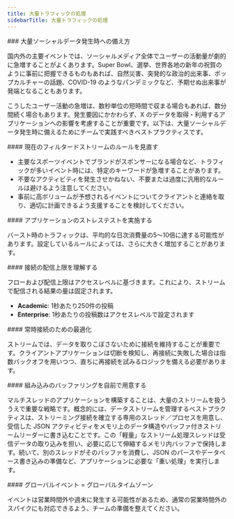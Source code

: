 ```yaml
---
title: 大量トラフィックの処理
sidebarTitle: 大量トラフィックの処理
---
```


<div id="how-to-plan-for-high-volume-social-data-events">
  ### 大量ソーシャルデータ発生時への備え方
</div>

国内外の主要イベントでは、ソーシャルメディア全体でユーザーの活動量が劇的に急増することがよくあります。Super Bowl、選挙、世界各地の新年の祝賀のように事前に把握できるものもあれば、自然災害、突発的な政治的出来事、ポップカルチャーの話題、COVID-19 のようなパンデミックなど、予期せぬ出来事が発端となることもあります。

こうしたユーザー活動の急増は、数秒単位の短時間で収まる場合もあれば、数分間続く場合もあります。発生要因にかかわらず、X のデータを取得・利用するアプリケーションへの影響を考慮することが重要です。以下は、大量ソーシャルデータ発生時に備えるためにチームで実践すべきベストプラクティスです。

<div id="review-your-current-filtered-stream-rules">
  #### 現在のフィルタードストリームのルールを見直す
</div>

* 主要なスポーツイベントでブランドがスポンサーになる場合など、トラフィックが多いイベント時には、特定のキーワードが急増することがあります。
* 不要なアクティビティを発生させかねない、不要または過度に汎用的なルールは避けるよう注意してください。
* 事前に高ボリュームが予想されるイベントについてクライアントと連絡を取り、適切に計画できるよう支援することを検討してください。
     

<div id="stress-test-your-application">
  #### アプリケーションのストレステストを実施する
</div>

バースト時のトラフィックは、平均的な日次消費量の5〜10倍に達する可能性があります。設定しているルールによっては、さらに大きく増加することがあります。

<div id="understand-delivery-caps-for-connections">
  #### 接続の配信上限を理解する
</div>

フローおよび配信上限はアクセスレベルに基づきます。これにより、ストリームで配信される結果の量は固定されます。

* **Academic**: 1秒あたり250件の投稿
* **Enterprise**: 1秒あたりの投稿数はアクセスレベルで設定されます

<div id="optimize-to-stay-connected">
  #### 常時接続のための最適化
</div>

ストリームでは、データを取りこぼさないために接続を維持することが重要です。クライアントアプリケーションは切断を検知し、再接続に失敗した場合は指数バックオフを用いつつ、直ちに再接続を試みるロジックを備える必要があります。
 

<div id="add-built-in-buffering-on-your-end">
  #### 組み込みのバッファリングを自前で用意する
</div>

マルチスレッドのアプリケーションを構築することは、大量のストリームを扱ううえで重要な戦略です。概念的には、データストリームを管理するベストプラクティスは、ストリーミング接続を確立する専用のスレッド／プロセスを用意し、受信した JSON アクティビティをメモリ上のデータ構造やバッファ付きストリームリーダーに書き込むことです。この「軽量」なストリーム処理スレッドは受信データの取り込みを担い、必要に応じて伸縮するメモリ内バッファで保持します。続いて、別のスレッドがそのバッファを消費し、JSON のパースやデータベース書き込みの準備など、アプリケーションに必要な「重い処理」を実行します。
 

<div id="global-events-global-time-zones">
  #### グローバルイベント = グローバルタイムゾーン
</div>

イベントは営業時間外や週末に発生する可能性があるため、通常の営業時間外のスパイクにも対応できるよう、チームの準備を整えてください。